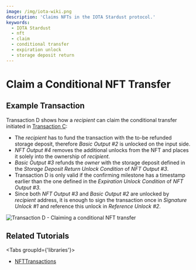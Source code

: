 ```yaml
---
image: /img/iota-wiki.png
description: 'Claims NFTs in the IOTA Stardust protocol.'
keywords:
  - IOTA Stardust
  - nft
  - claim
  - conditional transfer
  - expiration unlock
  - storage deposit return
---
```



# Claim a Conditional NFT Transfer

## Example Transaction

Transaction D shows how a _recipient_ can claim the conditional transfer initiated in
[Transaction C](../transfer.mdx):

- The _recipient_ has to fund the transaction with the to-be refunded storage deposit, therefore _Basic Output #2_ is
  unlocked on the input side.
- _NFT Output #4_ removes the additional unlocks from the NFT and places it solely into the ownership of _recipient_.
- _Basic Output #3_ refunds the _owner_ with the storage deposit defined in the _Storage Deposit Return Unlock Condition_
  of _NFT Output #3_.
- Transaction D is only valid if the confirming milestone has a timestamp earlier than the one defined in the
  _Expiration Unlock Condition_ of _NFT Output #3_.
- Since both _NFT Output #3_ and _Basic Output #2_ are unlocked by _recipient_ address, it is enough to sign the transaction
  once in _Signature Unlock #1_ and reference this unlock in _Reference Unlock #2_.

![Transaction D - Claiming a conditional NFT transfer](/img/stardust_explanations/stardust_ledger_anatomy/nft_transaction/tx_D.svg)

## Related Tutorials

<Tabs groupId={'libraries'}>
<TabItem value="iota.js" label="iota.js">

- [NFTTransactions](https://wiki.iota.org/shimmer/iotajs/tutorials/nft-transactions/introduction/)

</TabItem>
</Tabs>
